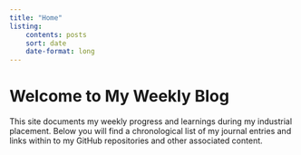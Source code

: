 ```yaml
---
title: "Home"
listing:
    contents: posts
    sort: date
    date-format: long
---
```


# Welcome to My Weekly Blog

This site documents my weekly progress and learnings during my industrial placement. Below you will find a chronological list of my journal entries and links within to my GitHub repositories and other associated content.